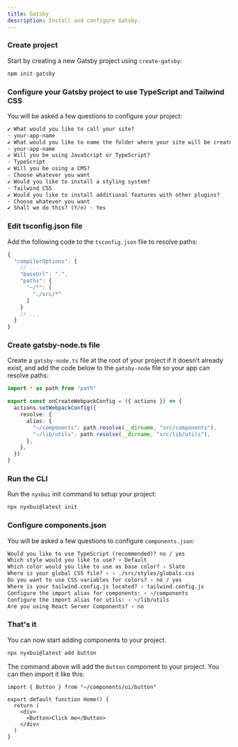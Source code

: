 ```yaml
---
title: Gatsby
description: Install and configure Gatsby.
---
```


<Steps>

### Create project

Start by creating a new Gatsby project using `create-gatsby`:

```bash
npm init gatsby
```

### Configure your Gatsby project to use TypeScript and Tailwind CSS

You will be asked a few questions to configure your project:

```txt showLineNumbers
✔ What would you like to call your site?
· your-app-name
✔ What would you like to name the folder where your site will be created?
· your-app-name
✔ Will you be using JavaScript or TypeScript?
· TypeScript
✔ Will you be using a CMS?
· Choose whatever you want
✔ Would you like to install a styling system?
· Tailwind CSS
✔ Would you like to install additional features with other plugins?
· Choose whatever you want
✔ Shall we do this? (Y/n) · Yes
```

### Edit tsconfig.json file

Add the following code to the `tsconfig.json` file to resolve paths:

```ts {4-9} showLineNumbers
{
  "compilerOptions": {
    // ...
    "baseUrl": ".",
    "paths": {
      "~/*": [
        "./src/*"
      ]
    }
    // ...
  }
}
```

### Create gatsby-node.ts file

Create a `gatsby-node.ts` file at the root of your project if it doesn’t already exist, and add the code below to the `gatsby-node` file so your app can resolve paths:

```ts
import * as path from "path"

export const onCreateWebpackConfig = ({ actions }) => {
  actions.setWebpackConfig({
    resolve: {
      alias: {
        "~/components": path.resolve(__dirname, "src/components"),
        "~/lib/utils": path.resolve(__dirname, "src/lib/utils"),
      },
    },
  })
}
```

### Run the CLI

Run the `nyxbui` init command to setup your project:

```bash
npx nyxbui@latest init
```

### Configure components.json

You will be asked a few questions to configure `components.json`:

```txt showLineNumbers
Would you like to use TypeScript (recommended)? no / yes
Which style would you like to use? › Default
Which color would you like to use as base color? › Slate
Where is your global CSS file? › › ./src/styles/globals.css
Do you want to use CSS variables for colors? › no / yes
Where is your tailwind.config.js located? › tailwind.config.js
Configure the import alias for components: › ~/components
Configure the import alias for utils: › ~/lib/utils
Are you using React Server Components? › no
```

### That's it

You can now start adding components to your project.

```bash
npx nyxbui@latest add button
```

The command above will add the `Button` component to your project. You can then import it like this:

```tsx {1,6} showLineNumbers
import { Button } from "~/components/ui/button"

export default function Home() {
  return (
    <div>
      <Button>Click me</Button>
    </div>
  )
}
```

</Steps>
